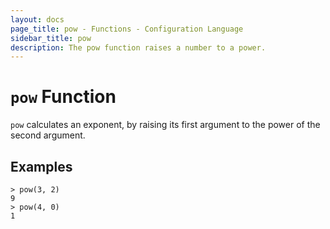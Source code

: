 ```yaml
---
layout: docs
page_title: pow - Functions - Configuration Language
sidebar_title: pow
description: The pow function raises a number to a power.
---
```


# `pow` Function

`pow` calculates an exponent, by raising its first argument to the power of the second argument.

## Examples

```shell-session
> pow(3, 2)
9
> pow(4, 0)
1
```
